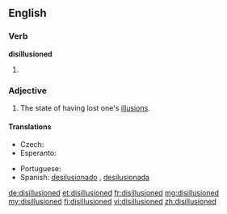 ==English==

===Verb===
'''disillusioned'''

# {{past of|disillusion}}

===Adjective===
{{en-adj}}

# The state of having lost one's [[illusion]]s.

====Translations====
{{trans-top|state of having lost one's illusions}}
* Czech: {{t-|cs|rozčarovaný}}
* Esperanto: {{t-|eo|seniluziigata|xs=Esperanto}}
{{trans-mid}}
* Portuguese: {{t+|pt|desiludido}}
* Spanish: [[desilusionado]] {{m}}, [[desilusionada]] {{f}}
{{trans-bottom}}

[[de:disillusioned]]
[[et:disillusioned]]
[[fr:disillusioned]]
[[mg:disillusioned]]
[[my:disillusioned]]
[[fi:disillusioned]]
[[vi:disillusioned]]
[[zh:disillusioned]]